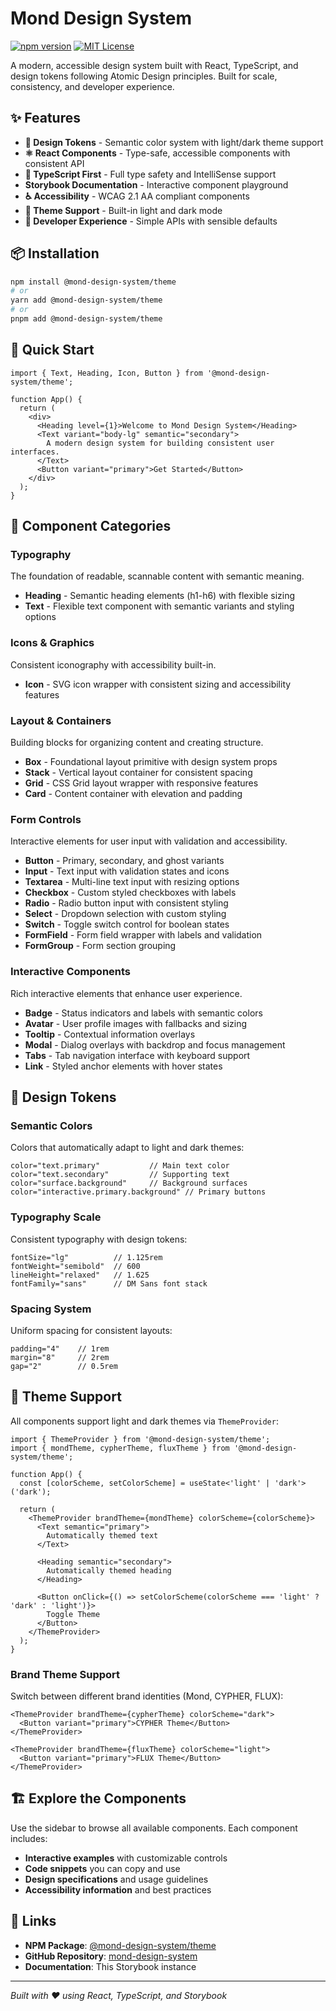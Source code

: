 # Mond Design System

[![npm version](https://badge.fury.io/js/@mond-design-system%2Ftheme.svg)](https://www.npmjs.com/package/@mond-design-system/theme)
[![MIT License](https://img.shields.io/badge/License-MIT-blue.svg)](https://opensource.org/licenses/MIT)

A modern, accessible design system built with React, TypeScript, and design tokens following Atomic Design principles. Built for scale, consistency, and developer experience.

## ✨ Features

- **🎨 Design Tokens** - Semantic color system with light/dark theme support
- **⚛️ React Components** - Type-safe, accessible components with consistent API
- **🎯 TypeScript First** - Full type safety and IntelliSense support  
- **Storybook Documentation** - Interactive component playground
- **♿ Accessibility** - WCAG 2.1 AA compliant components
- **🌙 Theme Support** - Built-in light and dark mode
- **🔧 Developer Experience** - Simple APIs with sensible defaults

## 📦 Installation

```bash
npm install @mond-design-system/theme
# or
yarn add @mond-design-system/theme
# or
pnpm add @mond-design-system/theme
```

## 🚀 Quick Start

```tsx
import { Text, Heading, Icon, Button } from '@mond-design-system/theme';

function App() {
  return (
    <div>
      <Heading level={1}>Welcome to Mond Design System</Heading>
      <Text variant="body-lg" semantic="secondary">
        A modern design system for building consistent user interfaces.
      </Text>
      <Button variant="primary">Get Started</Button>
    </div>
  );
}
```

## 🧱 Component Categories

### Typography
The foundation of readable, scannable content with semantic meaning.
- **Heading** - Semantic heading elements (h1-h6) with flexible sizing
- **Text** - Flexible text component with semantic variants and styling options

### Icons & Graphics  
Consistent iconography with accessibility built-in.
- **Icon** - SVG icon wrapper with consistent sizing and accessibility features

### Layout & Containers
Building blocks for organizing content and creating structure.
- **Box** - Foundational layout primitive with design system props
- **Stack** - Vertical layout container for consistent spacing
- **Grid** - CSS Grid layout wrapper with responsive features
- **Card** - Content container with elevation and padding

### Form Controls
Interactive elements for user input with validation and accessibility.
- **Button** - Primary, secondary, and ghost variants
- **Input** - Text input with validation states and icons
- **Textarea** - Multi-line text input with resizing options
- **Checkbox** - Custom styled checkboxes with labels
- **Radio** - Radio button input with consistent styling
- **Select** - Dropdown selection with custom styling
- **Switch** - Toggle switch control for boolean states
- **FormField** - Form field wrapper with labels and validation
- **FormGroup** - Form section grouping

### Interactive Components
Rich interactive elements that enhance user experience.
- **Badge** - Status indicators and labels with semantic colors
- **Avatar** - User profile images with fallbacks and sizing
- **Tooltip** - Contextual information overlays
- **Modal** - Dialog overlays with backdrop and focus management
- **Tabs** - Tab navigation interface with keyboard support
- **Link** - Styled anchor elements with hover states

## 🎨 Design Tokens

### Semantic Colors
Colors that automatically adapt to light and dark themes:
```tsx
color="text.primary"           // Main text color
color="text.secondary"         // Supporting text
color="surface.background"     // Background surfaces
color="interactive.primary.background" // Primary buttons
```

### Typography Scale
Consistent typography with design tokens:
```tsx
fontSize="lg"          // 1.125rem
fontWeight="semibold"  // 600
lineHeight="relaxed"   // 1.625
fontFamily="sans"      // DM Sans font stack
```

### Spacing System
Uniform spacing for consistent layouts:
```tsx
padding="4"    // 1rem
margin="8"     // 2rem
gap="2"        // 0.5rem
```

## 🌙 Theme Support

All components support light and dark themes via `ThemeProvider`:

```tsx
import { ThemeProvider } from '@mond-design-system/theme';
import { mondTheme, cypherTheme, fluxTheme } from '@mond-design-system/theme';

function App() {
  const [colorScheme, setColorScheme] = useState<'light' | 'dark'>('dark');

  return (
    <ThemeProvider brandTheme={mondTheme} colorScheme={colorScheme}>
      <Text semantic="primary">
        Automatically themed text
      </Text>

      <Heading semantic="secondary">
        Automatically themed heading
      </Heading>

      <Button onClick={() => setColorScheme(colorScheme === 'light' ? 'dark' : 'light')}>
        Toggle Theme
      </Button>
    </ThemeProvider>
  );
}
```

### Brand Theme Support
Switch between different brand identities (Mond, CYPHER, FLUX):

```tsx
<ThemeProvider brandTheme={cypherTheme} colorScheme="dark">
  <Button variant="primary">CYPHER Theme</Button>
</ThemeProvider>

<ThemeProvider brandTheme={fluxTheme} colorScheme="light">
  <Button variant="primary">FLUX Theme</Button>
</ThemeProvider>
```

## 🏗️ Explore the Components

Use the sidebar to browse all available components. Each component includes:
- **Interactive examples** with customizable controls
- **Code snippets** you can copy and use
- **Design specifications** and usage guidelines
- **Accessibility information** and best practices

## 🔗 Links

- **NPM Package**: [@mond-design-system/theme](https://www.npmjs.com/package/@mond-design-system/theme)
- **GitHub Repository**: [mond-design-system](https://github.com/yourusername/mond-design-system)
- **Documentation**: This Storybook instance

---

*Built with ❤️ using React, TypeScript, and Storybook*
